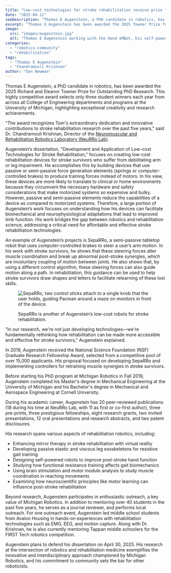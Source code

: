```yaml
---
title: "Low-cost technologies for stroke rehabilitation receive prize for outstanding PhD research"
date: "2025-04-11"
seoDescription: "Thomas E Augenstein, a PhD candidate in robotics, has been awarded the 2025 Richard and Eleanor Towner Prize for Outstanding PhD Research."
excerpt: "Thomas E Augenstein has been awarded the 2025 Towner Prize for Outstanding PhD Research. \"The award recognizes Tom's extraordinary dedication and innovative contributions to stroke rehabilitation research over the past five years,\" said Dr. Chandramouli Krishnan."
image:
  src: "images/augenstein.jpg"
  alt: "Thomas E Augenstein working with the Hand eMBot, his self-powered robot to improve post-stroke hand function."
categories:
  - "robotics-community"
  - "rehabilitation"
tags:
  - "Thomas E Augenstein"
  - "Chandramouli Krishnan"
author: "Dan Newman"
---
```

<VideoCenter url="https://youtu.be/XOEp5-JaKcM"  caption="Thomas Augenstein covers his work on low-cost technologies for stroke rehabilitation, including SepaRRo and the Hand eMbot."/>

Thomas E Augenstein, a PhD candidate in robotics, has been awarded the 2025 Richard and Eleanor Towner Prize for Outstanding PhD Research. This highly competitive award selects only three student winners each year from across all College of Engineering departments and programs at the University of Michigan, highlighting exceptional creativity and research achievements.

"The award recognizes Tom's extraordinary dedication and innovative contributions to stroke rehabilitation research over the past five years," said Dr. Chandramouli Krishnan, Director of the [Neuromuscular and Rehabilitation Robotics Laboratory (NeuRRo Lab)](https://neurro-lab.engin.umich.edu).

Augenstein’s dissertation, "Development and Application of Low-cost Technologies for Stroke Rehabilitation," focuses on creating low-cost rehabilitation devices for stroke survivors who suffer from debilitating arm or leg impairment. He accomplishes this by building devices that use passive or semi-passive force generation elements (springs or computer-controlled brakes) to produce training forces instead of motors. In his view, these devices are more likely to translate to clinical or home environments because they circumvent the necessary hardware and safety considerations that make motorized systems so expensive and bulky. However, passive and semi-passive elements reduce the capabilities of a device as compared to motorized systems. Therefore, a large portion of Augenstein’s work focuses on understanding how his devices can facilitate biomechanical and neurophysiological adaptations that lead to improved limb function. His work bridges the gap between robotics and rehabilitation science, addressing a critical need for affordable and effective stroke rehabilitation technologies.

An example of Augenstein’s projects is SepaRRo, a semi-passive tabletop robot that uses computer-controlled brakes to steer a user’s arm motion. In his work with stroke survivors, he shows that these steering forces alter muscle coordination and break up abnormal post-stroke synergies, which are involuntary coupling of motion between joints. He also shows that, by using a different control algorithm, these steering forces can also guide motion along a path. In rehabilitation, this guidance can be used to help stroke survivors draw shapes and letters to facilitate relearning of these lost skills. 

<figure>

  ![SepaRRo, two control sticks attach to a single knob that the user holds, guiding Pacman around a maze on monitors in front of the device.](images/separro.png)

  <figcaption>SepaRRo is another of Augenstein’s low-cost robots for stroke rehabilitation.</figcaption>
</figure>

"In our research, we're not just developing technologies—we're fundamentally rethinking how rehabilitation can be made more accessible and effective for stroke survivors," Augenstein explained.

In 2019, Augenstein received the National Science Foundation (NSF) Graduate Research Fellowship Award, selected from a competitive pool of over 15,000 applicants. His proposal focused on developing SepaRRo and implementing controllers for retraining muscle synergies in stroke survivors.

Before starting his PhD program at Michigan Robotics in Fall 2019, Augenstein completed his Master's degree in Mechanical Engineering at the University of Michigan and his Bachelor's degree in Mechanical and Aerospace Engineering at Cornell University.

During his academic career, Augenstein has 20 peer-reviewed publications (18 during his time at NeuRRo Lab, with 11 as first or co-first author), three pre-prints, three prestigious fellowships, eight research grants, two invited presentations, 12 oral presentations and research abstracts, and two patent disclosures.

His research spans various aspects of rehabilitation robotics, including:
- Enhancing mirror therapy in stroke rehabilitation with virtual reality
- Developing passive elastic and viscous leg exoskeletons for resistive gait training
- Designing self-powered robots to improve post-stroke hand function 
- Studying how functional resistance training affects gait biomechanics
- Using brain stimulation and motor module analysis to study muscle coordination in reaching movements
- Examining how neuroscientific principles like motor learning can influence post-stroke rehabilitation 

Beyond research, Augenstein participates in enthusiastic outreach, a key value of Michigan Robotics. In addition to mentoring over 40 students in the past five years, he serves as a journal reviewer, and performs local outreach. For one outreach event, Augenstein led middle school students from Avalon Housing in hands-on experiences with rehabilitation technologies such as EMG, EEG, and motion capture. Along with Dr. Krishnan, he is also currently mentoring Tappan middle schoolers for the FIRST Tech robotics competition.

Augenstein plans to defend his dissertation on April 30, 2025. His research at the intersection of robotics and rehabilitation medicine exemplifies the innovative and interdisciplinary approach championed by Michigan Robotics, and his commitment to community sets the bar for other roboticists.
